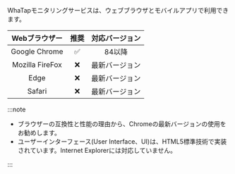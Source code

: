 WhaTapモニタリングサービスは、ウェブブラウザとモバイルアプリで利用できます。

<div class='c3-3'>

|     Webブラウザー    |                推奨               | 対応バージョン |
| :-------------: | :-----------------------------: | :-----: |
|  Google Chrome  | <span class='emoji-ok'>✅</span> |   84以降  |
| Mozilla FireFox | <span class='emoji-no'>❌</span> | 最新バージョン |
|       Edge      | <span class='emoji-no'>❌</span> | 最新バージョン |
|      Safari     | <span class='emoji-no'>❌</span> | 最新バージョン |

</div>

:::note

-   ブラウザーの互換性と性能の理由から、Chromeの最新バージョンの使用をお勧めします。
-   ユーザーインターフェース(User Interface、UI)は、HTML5標準技術で実装されています。Internet Explorerには対応していません。

:::
